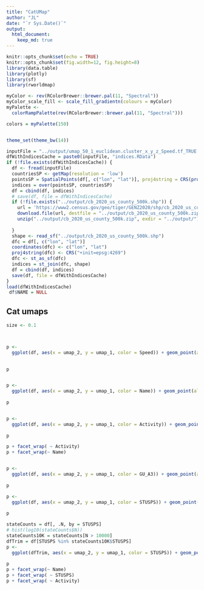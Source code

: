```yaml
---
title: "CatUMap"
author: "JL"
date: "`r Sys.Date()`"
output: 
  html_document: 
    keep_md: true
---
```


```r
knitr::opts_chunk$set(echo = TRUE)
knitr::opts_chunk$set(fig.width=12, fig.height=8)
library(data.table)
library(plotly)
library(sf)
library(rworldmap)

myColor <- rev(RColorBrewer::brewer.pal(11, "Spectral"))
myColor_scale_fill <- scale_fill_gradientn(colours = myColor)
myPalette <-
  colorRampPalette(rev(RColorBrewer::brewer.pal(11, "Spectral")))

colors = myPalette(150)


theme_set(theme_bw(14))

inputFile = "../output/umap_50_1_euclidean.cluster_x_y_z_Speed.tf_TRUE.txt.gz"
dfWithIndicesCache = paste0(inputFile, "indices.RData")
if (!file.exists(dfWithIndicesCache)) {
  df <- fread(inputFile)
  countriesSP <- getMap(resolution = 'low')
  pointsSP = SpatialPoints(df[, c("lon", "lat")], proj4string = CRS(proj4string(countriesSP)))
  indices = over(pointsSP, countriesSP)
  df = cbind(df, indices)
  # save(df, file = dfWithIndicesCache)
  if (!file.exists("../output/cb_2020_us_county_500k.shp")) {
    url = 'https://www2.census.gov/geo/tiger/GENZ2020/shp/cb_2020_us_county_500k.zip'
    download.file(url, destfile = "../output/cb_2020_us_county_500k.zip")
    unzip("../output/cb_2020_us_county_500k.zip", exdir = "../output/")
    
  }
  shape <- read_sf("../output/cb_2020_us_county_500k.shp")
  dfc = df[, c("lon", "lat")]
  coordinates(dfc) <- c("lon", "lat")
  proj4string(dfc) <- CRS("+init=epsg:4269")
  dfc <- st_as_sf(dfc)
  indices = st_join(dfc, shape)
  df = cbind(df, indices)
  save(df, file = dfWithIndicesCache)
}
load(dfWithIndicesCache)
 df$NAME = NULL
```


## Cat umaps

```r
size <- 0.1



p <-
  ggplot(df, aes(x = umap_2, y = umap_1, color = Speed)) + geom_point(alpha =
                                                                          0.5, size = size)+ scale_color_gradientn(colors = colors) + guides(color = guide_legend(override.aes = list(alpha = 1,size= 3) ) )

p


p <-
  ggplot(df, aes(x = umap_2, y = umap_1, color = Name)) + geom_point(alpha =
                                                                          0.5, size = size)+ guides(color = guide_legend(override.aes = list(alpha = 1,size= 3) ) )
p


p <-
  ggplot(df, aes(x = umap_2, y = umap_1, color = Activity)) + geom_point(alpha =
                                                                              0.5, size = size)+ guides(color = guide_legend(override.aes = list(alpha = 1,size= 3) ) )
p

p + facet_wrap( ~ Activity)
p + facet_wrap(~ Name)


p <-
  ggplot(df, aes(x = umap_2, y = umap_1, color = GU_A3)) + geom_point(alpha =
                                                                              0.5, size = size)+ guides(color = guide_legend(override.aes = list(alpha = 1,size= 3) ) )
p

p <-
  ggplot(df, aes(x = umap_2, y = umap_1, color = STUSPS)) + geom_point(alpha =
                                                                         0.5, size = size)+ guides(color = guide_legend(override.aes = list(alpha = 1,size= 3) ) )
p

stateCounts = df[, .N, by = STUSPS]
# hist(log10(stateCounts$N))
stateCounts10K = stateCounts[N > 10000]
dfTrim = df[STUSPS %in% stateCounts10K$STUSPS]
p <-
  ggplot(dfTrim, aes(x = umap_2, y = umap_1, color = STUSPS)) + geom_point(alpha =
                                                                             0.5, size = size) + guides(color = guide_legend(override.aes = list(alpha = 1, size = 3)))
p
p + facet_wrap(~ Name)
p + facet_wrap( ~ STUSPS)
p + facet_wrap( ~ Activity)
```
